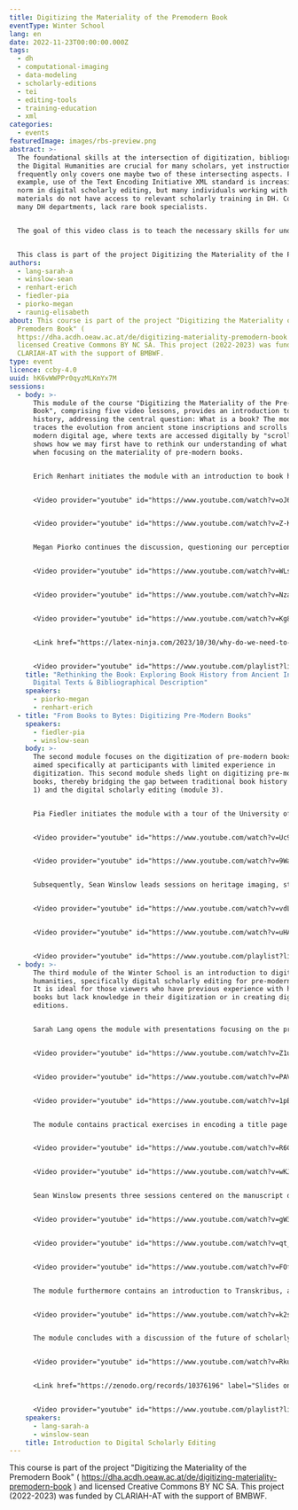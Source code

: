 ```yaml
---
title: Digitizing the Materiality of the Premodern Book
eventType: Winter School
lang: en
date: 2022-11-23T00:00:00.000Z
tags:
  - dh
  - computational-imaging
  - data-modeling
  - scholarly-editions
  - tei
  - editing-tools
  - training-education
  - xml
categories:
  - events
featuredImage: images/rbs-preview.png
abstract: >-
  The foundational skills at the intersection of digitization, bibliography, and
  the Digital Humanities are crucial for many scholars, yet instruction
  frequently only covers one maybe two of these intersecting aspects. For
  example, use of the Text Encoding Initiative XML standard is increasingly the
  norm in digital scholarly editing, but many individuals working with textual
  materials do not have access to relevant scholarly training in DH. Conversely,
  many DH departments, lack rare book specialists.


  The goal of this video class is to teach the necessary skills for understanding how the materiality of pre-modern books can be digitized and provide a foundation for putting those skills into practice. After completing this course, students will understand the fundamentals of digitization and how books and manuscripts are described in the TEI, including the msdescription and transcription modules.


  This class is part of the project Digitizing the Materiality of the Premodern Book and licensed Creative Commons BY NC SA. This project (2022-2023) is funded by CLARIAH-AT with the support of BMBWF. The videos were produced by Moving Stills.
authors:
  - lang-sarah-a
  - winslow-sean
  - renhart-erich
  - fiedler-pia
  - piorko-megan
  - raunig-elisabeth
about: This course is part of the project "Digitizing the Materiality of the
  Premodern Book" (
  https://dha.acdh.oeaw.ac.at/de/digitizing-materiality-premodern-book ) and
  licensed Creative Commons BY NC SA. This project (2022-2023) was funded by
  CLARIAH-AT with the support of BMBWF.
type: event
licence: ccby-4.0
uuid: hK6vWWPPr0qyzMLKmYx7M
sessions:
  - body: >-
      This module of the course "Digitizing the Materiality of the Pre-Modern
      Book", comprising five video lessons, provides an introduction to book
      history, addressing the central question: What is a book? The module
      traces the evolution from ancient stone inscriptions and scrolls to the
      modern digital age, where texts are accessed digitally by "scrolling". It
      shows how we may first have to rethink our understanding of what a book is
      when focusing on the materiality of pre-modern books. 


      Erich Renhart initiates the module with an introduction to book history, illustrated by examples from the University of Graz's Special Collections. 


      <Video provider="youtube" id="https://www.youtube.com/watch?v=oJ6Hmv7rSUI&list=PLWNohMNguM_ndstozDRk7WcqjXv5EFzNC&index=2" />


      <Video provider="youtube" id="https://www.youtube.com/watch?v=Z-KGtI_21UY&list=PLWNohMNguM_ndstozDRk7WcqjXv5EFzNC&index=3" />


      Megan Piorko continues the discussion, questioning our perceptions of what constitutes books and texts. The historical evolution of texts, from stone inscriptions and scrolls to codices, followed by the emergence of incunabula in the early modern period, visually mimicking the style of manuscripts that came before them, then the boom of the print revolution, where print finds its distinct look, and then, the current digital age, prompts a reevaluation of what constitutes a text. Commonly, texts are perceived merely as books like we know them today, identified through basic bibliographical metadata such as author, title, publisher, location, and publication year. However, scholarly bibliographical description delves much deeper, examining the physical characteristics of books as objects. Piorko’s sessions on descriptive bibliography, divided into theoretical and practical parts, delve into the structure of early modern books. The theoretical session discusses the methodology for bibliographical description, while the practical session involves hands-on descriptive bibliography using the University of Graz's collection.


      <Video provider="youtube" id="https://www.youtube.com/watch?v=WLsVR-LJIFg&list=PLWNohMNguM_ndstozDRk7WcqjXv5EFzNC&index=4" />


      <Video provider="youtube" id="https://www.youtube.com/watch?v=Nza4KlswmVw&list=PLWNohMNguM_ndstozDRk7WcqjXv5EFzNC&index=5" />


      <Video provider="youtube" id="https://www.youtube.com/watch?v=Kg8bcxLPVMc&list=PLWNohMNguM_ndstozDRk7WcqjXv5EFzNC&index=6" />


      <Link href="https://latex-ninja.com/2023/10/30/why-do-we-need-to-digitize-the-materiality-of-pre-modern-books/" label="(Blogpost) Sarah Lang, Why Do We Need to Digitize the Materiality of Pre-Modern Books? in The LaTeX Ninja Blog. " />


      <Video provider="youtube" id="https://www.youtube.com/playlist?list=PLWNohMNguM_ndstozDRk7WcqjXv5EFzNC" />
    title: "Rethinking the Book: Exploring Book History from Ancient Inscriptions to
      Digital Texts & Bibliographical Description"
    speakers:
      - piorko-megan
      - renhart-erich
  - title: "From Books to Bytes: Digitizing Pre-Modern Books"
    speakers:
      - fiedler-pia
      - winslow-sean
    body: >-
      The second module focuses on the digitization of pre-modern books and
      aimed specifically at participants with limited experience in
      digitization. This second module sheds light on digitizing pre-modern
      books, thereby bridging the gap between traditional book history (module
      1) and the digital scholarly editing (module 3).


      Pia Fiedler initiates the module with a tour of the University of Graz's Special Collections Digitization Lab, highlighting challenges in digitizing early modern books and demonstrating the equipment used, such as various scanners and book tables for rare book digitization. 


      <Video provider="youtube" id="https://www.youtube.com/watch?v=Uc9bRSGLdXA&list=PLWNohMNguM_ndstozDRk7WcqjXv5EFzNC&index=7" />


      <Video provider="youtube" id="https://www.youtube.com/watch?v=9WaHoCTKji0&list=PLWNohMNguM_ndstozDRk7WcqjXv5EFzNC&index=8" />


      Subsequently, Sean Winslow leads sessions on heritage imaging, starting with theoretical aspects to provide a foundational understanding of imaging in historical text preservation. He then conducts a practical demonstration of a multi-spectral imaging setup, a cutting-edge technology making it possible to reveal details in old books and manuscripts that are invisible to the naked eye.


      <Video provider="youtube" id="https://www.youtube.com/watch?v=vdLEuFBIJ68&list=PLWNohMNguM_ndstozDRk7WcqjXv5EFzNC&index=11" />


      <Video provider="youtube" id="https://www.youtube.com/watch?v=uHABuqQKHGs&list=PLWNohMNguM_ndstozDRk7WcqjXv5EFzNC&index=10" />


      <Video provider="youtube" id="https://www.youtube.com/playlist?list=PLWNohMNguM_ndstozDRk7WcqjXv5EFzNC" />
  - body: >-
      The third module of the Winter School is an introduction to digital
      humanities, specifically digital scholarly editing for pre-modern books.
      It is ideal for those viewers who have previous experience with historical
      books but lack knowledge in their digitization or in creating digital
      editions. 


      Sarah Lang opens the module with presentations focusing on the principles of modeling theory for digital scholarly editing, with a particular emphasis on XML and the Text Encoding Initiative (TEI) standard, the state-of-the-art in digital scholarly editing.


      <Video provider="youtube" id="https://www.youtube.com/watch?v=Z1u7p6PUGAE&list=PLWNohMNguM_ndstozDRk7WcqjXv5EFzNC&index=11" />


      <Video provider="youtube" id="https://www.youtube.com/watch?v=PAVVC1epulU&list=PLWNohMNguM_ndstozDRk7WcqjXv5EFzNC&index=12" />


      <Video provider="youtube" id="https://www.youtube.com/watch?v=1pEXNxXA8YE&list=PLWNohMNguM_ndstozDRk7WcqjXv5EFzNC&index=13" />


      The module contains practical exercises in encoding a title page using TEI-XML. Lang then progresses to more advanced digital scholarly editing topics using TEI, including the representation of facsimiles and the creation of a critical apparatus.


      <Video provider="youtube" id="https://www.youtube.com/watch?v=R6CMo9JrOds&list=PLWNohMNguM_ndstozDRk7WcqjXv5EFzNC&index=14" />


      <Video provider="youtube" id="https://www.youtube.com/watch?v=wKJuI8gTB-4&list=PLWNohMNguM_ndstozDRk7WcqjXv5EFzNC&index=15" />


      Sean Winslow presents three sessions centered on the manuscript description module of TEI. He offers insights into the integration of digital scholarly editions in the semantic web.


      <Video provider="youtube" id="https://www.youtube.com/watch?v=gW37XYOSzIg&list=PLWNohMNguM_ndstozDRk7WcqjXv5EFzNC&index=16" />


      <Video provider="youtube" id="https://www.youtube.com/watch?v=qt_bsoYYROk&list=PLWNohMNguM_ndstozDRk7WcqjXv5EFzNC&index=17" />


      <Video provider="youtube" id="https://www.youtube.com/watch?v=FOf0KBmBCzI&list=PLWNohMNguM_ndstozDRk7WcqjXv5EFzNC&index=18" />


      The module furthermore contains an introduction to Transkribus, a transcription software proficient in OCR-ing historical prints and HTR-ing handwritten documents, whose transcriptions can be exported directly into TEI-XML. 


      <Video provider="youtube" id="https://www.youtube.com/watch?v=k2s11C2Sx_g&list=PLWNohMNguM_ndstozDRk7WcqjXv5EFzNC&index=19" />


      The module concludes with a discussion of the future of scholarly editions, questioning the continued relevance of print editions in the digital era, exploring challenges in digital archiving, and discussing the scholarly evaluation and academic review of digital resources.


      <Video provider="youtube" id="https://www.youtube.com/watch?v=Rkupi_95RZ8&list=PLWNohMNguM_ndstozDRk7WcqjXv5EFzNC&index=20" />


      <Link href="https://zenodo.org/records/10376196" label="Slides on Zenodo" />


      <Video provider="youtube" id="https://www.youtube.com/playlist?list=PLWNohMNguM_ndstozDRk7WcqjXv5EFzNC" />
    speakers:
      - lang-sarah-a
      - winslow-sean
    title: Introduction to Digital Scholarly Editing
---
```

This course is part of the project "Digitizing the Materiality of the Premodern Book" ( https://dha.acdh.oeaw.ac.at/de/digitizing-materiality-premodern-book ) and licensed Creative Commons BY NC SA. This project (2022-2023) was funded by CLARIAH-AT with the support of BMBWF.